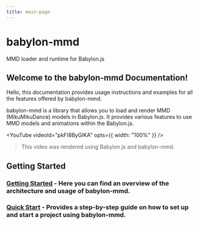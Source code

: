 ```yaml
---
title: main-page
---
```


# babylon-mmd

MMD loader and runtime for Babylon.js

## Welcome to the babylon-mmd Documentation!

Hello, this documentation provides usage instructions and examples for all the features offered by babylon-mmd.

babylon-mmd is a library that allows you to load and render MMD (MikuMikuDance) models in Babylon.js. It provides various features to use MMD models and animations within the Babylon.js.


<YouTube
    videoId="pkFI8ByGlKA"
    opts={{ width: "100%" }} />

> This video was rendered using Babylon.js and babylon-mmd.

## Getting Started

### **[Getting Started](./docs/0-introduction/0-architecture-overview)** - Here you can find an overview of the architecture and usage of babylon-mmd.

### **[Quick Start](./docs/0-quick-start/0-quick-start)** - Provides a step-by-step guide on how to set up and start a project using babylon-mmd.
